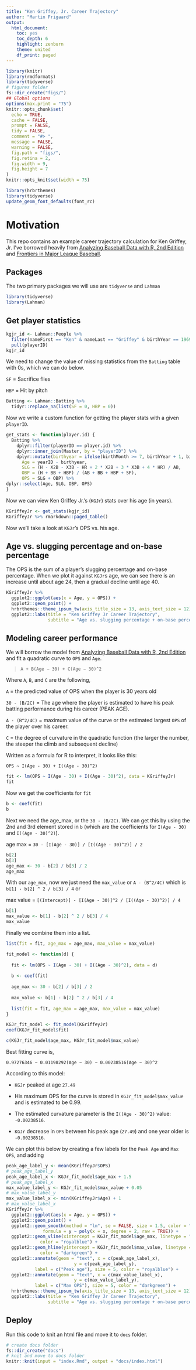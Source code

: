 ```yaml
---
title: "Ken Griffey, Jr. Career Trajectory"
author: "Martin Frigaard"
output: 
  html_document: 
    toc: yes
    toc_depth: 6
    highlight: zenburn
    theme: united
    df_print: paged
---
```



```r
library(knitr)
library(rmdformats)
library(tidyverse)
# figures folder
fs::dir_create("figs/")
## Global options
options(max.print = "75")
knitr::opts_chunk$set(
  echo = TRUE,
  cache = FALSE,
  prompt = FALSE,
  tidy = FALSE,
  comment = "#> ",
  message = FALSE,
  warning = FALSE,
  fig.path = "figs/",
  fig.retina = 2,
  fig.width = 9, 
  fig.height = 7
)
knitr::opts_knit$set(width = 75)
```

```r
library(hrbrthemes)
library(tidyverse)
update_geom_font_defaults(font_rc)
```

# Motivation

This repo contains an example career trajectory calculation for Ken Griffey, Jr. I've borrowed heavily from [Analyzing Baseball Data with R, 2nd Edition](https://www.amazon.com/Analyzing-Baseball-Data-Second-Chapman/dp/0815353510) and [Frontiers in Major League Baseball](https://www.springer.com/gp/book/9781441908308).

## Packages 

The two primary packages we will use are `tidyverse` and `Lahman`

```r
library(tidyverse)
library(Lahman)
```


## Get player statistics 

```r
kgjr_id <- Lahman::People %>% 
  filter(nameFirst == "Ken" & nameLast == "Griffey" & birthYear == 1969) %>% 
  pull(playerID)
kgjr_id
```

We need to change the value of missing statistics from the `Batting` table with 0s, which we can do below. 

`SF` = Sacrifice flies

`HBP` = Hit by pitch

```r
Batting <- Lahman::Batting %>% 
  tidyr::replace_na(list(SF = 0, HBP = 0))
```

Now we write a custom function for getting the player stats with a given `playerID`. 

```r
get_stats <- function(player.id) {
  Batting %>%
    dplyr::filter(playerID == player.id) %>%
    dplyr::inner_join(Master, by = "playerID") %>%
    dplyr::mutate(birthyear = ifelse(birthMonth >= 7, birthYear + 1, birthYear), 
      Age = yearID - birthyear, 
      SLG = (H - X2B - X3B - HR + 2 * X2B + 3 * X3B + 4 * HR) / AB,
      OBP = (H + BB + HBP) / (AB + BB + HBP + SF),
      OPS = SLG + OBP) %>%
dplyr::select(Age, SLG, OBP, OPS)
}
```

Now we can view Ken Griffey Jr.'s (`KGJr`) stats over his age (in years).

```r
KGriffeyJr <- get_stats(kgjr_id)
KGriffeyJr %>% rmarkdown::paged_table()
```

Now we'll take a look at `KGJr`'s OPS vs. his age.

## Age vs. slugging percentage and on-base percentage

The OPS is the sum of a player's slugging percentage and on-base percentage. When we plot it against `KGJr`s age, we can see there is an increase until about age 24, then a gradual decline until age 40.

```r
KGriffeyJr %>% 
  ggplot2::ggplot(aes(x = Age, y = OPS)) + 
  ggplot2::geom_point() + 
  hrbrthemes::theme_ipsum_tw(axis_title_size = 13, axis_text_size = 12) + 
  ggplot2::labs(title = "Ken Griffey Jr Career Trajectory", 
                subtitle = "Age vs. slugging percentage + on-base percentage")
```

## Modeling career performance 

We will borrow the model from [Analyzing Baseball Data with R, 2nd Edition](https://www.amazon.com/Analyzing-Baseball-Data-Second-Chapman/dp/0815353510) and fit a quadratic curve to `OPS` and `Age`. 

> `A + B(Age − 30) + C(Age − 30)^2`

Where `A`, `B`, and `C` are the following, 

`A` = the predicted value of OPS when the player is 30 years old  

`30 - (B/2C)` = The age where the player is estimated to have his peak batting performance during his career (PEAK AGE).

`A - (B^2/4C)` = maximum value of the curve or the estimated largest `OPS` of the player over his career.

`C` = the degree of curvature in the quadratic function (the larger the number, the steeper the climb and subsequent decline)

Written as a formula for R to interpret, it looks like this:

`OPS ~ I(Age - 30) + I((Age - 30)^2)`

```r
fit <- lm(OPS ~ I(Age - 30) + I((Age - 30)^2), data = KGriffeyJr)
fit
```

Now we get the coefficients for `fit`

```r
b <- coef(fit)
b
```

Next we need the age_max, or the `30 - (B/2C)`. We can get this by using the 2nd and 3rd element stored in `b` (which are the coefficients for `I(Age - 30)` and `I((Age - 30)^2)`).

age max = `30 - [I(Age - 30)] / [I((Age - 30)^2)] / 2`

```r
b[2]
b[3]
age_max <- 30 - b[2] / b[3] / 2
age_max
```

With our `age_max`, now we just need the `max_value` or `A - (B^2/4C)` which is `b[1] - b[2] ^ 2 / b[3] / 4` or 

max value = `[(Intercept)] - [I(Age - 30)]^2 / [I((Age - 30)^2)] / 4`

```r
b[1]
max_value <- b[1] - b[2] ^ 2 / b[3] / 4
max_value
```

Finally we combine them into a list. 

```r
list(fit = fit, age_max = age_max, max_value = max_value)
```


```r
fit_model <- function(d) {
  
  fit <- lm(OPS ~ I(Age - 30) + I((Age - 30)^2), data = d)
  
  b <- coef(fit)
  
  age_max <- 30 - b[2] / b[3] / 2
  
  max_value <- b[1] - b[2] ^ 2 / b[3] / 4
  
  list(fit = fit, age_max = age_max, max_value = max_value)
}
```

```r
KGJr_fit_model <- fit_model(KGriffeyJr)
coef(KGJr_fit_model$fit)
```

```r
c(KGJr_fit_model$age_max, KGJr_fit_model$max_value)
```

Best fitting curve is,

`0.97276346 − 0.01198292(Age − 30) − 0.00238516(Age − 30)^2`

According to this model: 

- `KGJr` peaked at age `27.49`  

- His maximum OPS for the curve is stored in `KGJr_fit_model$max_value` and is estimated to be 0.99. 

- The estimated curvature parameter is the `I((Age - 30)^2)` value: `-0.00238516`.

- `KGJr` decrease in `OPS` between his peak age (``27.49``) and one year older is `-0.00238516`.

We can plot this below by creating a few labels for the `Peak Age` and `Max OPS`, and adding 

```r
peak_age_label_y <- mean(KGriffeyJr$OPS)
# peak_age_label_y
peak_age_label_x <- KGJr_fit_model$age_max + 1.5
# peak_age_label_x
max_value_label_y <- KGJr_fit_model$max_value + 0.05
# max_value_label_y
max_value_label_x <- min(KGriffeyJr$Age) + 1
# max_value_label_x
KGriffeyJr %>% 
  ggplot2::ggplot(aes(x = Age, y = OPS)) + 
  ggplot2::geom_point() + 
  ggplot2::geom_smooth(method = "lm", se = FALSE, size = 1.5, color = "salmon", 
              formula = y ~ poly(x = x, degree = 2, raw = TRUE)) +
  ggplot2::geom_vline(xintercept = KGJr_fit_model$age_max, linetype = "dashed", 
             color = "royalblue") +
  ggplot2::geom_hline(yintercept = KGJr_fit_model$max_value, linetype = "dashed", 
             color = "darkgreen") + 
  ggplot2::annotate(geom = "text", x = c(peak_age_label_x), 
                          y = c(peak_age_label_y), 
           label = c("Peak age"), size = 5, color = "royalblue") + 
  ggplot2::annotate(geom = "text", x = c(max_value_label_x), 
                          y = c(max_value_label_y), 
           label = c("Max OPS"), size = 5, color = "darkgreen") +
  hrbrthemes::theme_ipsum_tw(axis_title_size = 13, axis_text_size = 12) +
  ggplot2::labs(title = "Ken Griffey Jr Career Trajectory", 
                subtitle = "Age vs. slugging percentage + on-base percentage")
```






## Deploy

Run this code to knit an html file and move it to `docs` folder. 

```r
# create docs folder
fs::dir_create("docs")
# knit and move to docs folder
knitr::knit(input = "index.Rmd", output = "docs/index.html")
```

